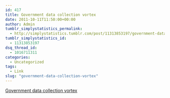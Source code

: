```yaml
---
id: 417
title: Government data collection vortex
date: 2011-10-11T11:50:00+00:00
author: Admin
tumblr_simplystatistics_permalink:
  - http://simplystatistics.tumblr.com/post/11313853197/government-data-collection-vortex
tumblr_simplystatistics_id:
  - 11313853197
dsq_thread_id:
  - 1016711311
categories:
  - Uncategorized
tags:
  - Link
slug: "government-data-collection-vortex"
---
```

[Government data collection vortex](http://nyti.ms/pbYl6K)
